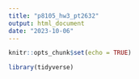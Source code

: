 ```yaml
---
title: "p8105_hw3_pt2632"
output: html_document
date: "2023-10-06"
---
```


```r
knitr::opts_chunk$set(echo = TRUE)
```

```r
library(tidyverse)
```

